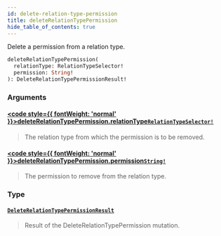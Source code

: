 ```yaml
---
id: delete-relation-type-permission
title: deleteRelationTypePermission
hide_table_of_contents: true
---
```








Delete a permission from a relation type.

```graphql
deleteRelationTypePermission(
  relationType: RelationTypeSelector!
  permission: String!
): DeleteRelationTypePermissionResult!
```


### Arguments

#### [<code style={{ fontWeight: 'normal' }}>deleteRelationTypePermission.<b>relationType</b></code>](#)<Bullet />[`RelationTypeSelector!`](/docs/directory-api-reference/schema/relation-types/inputs/relation-type-selector) <Badge class="secondary" text="non-null"/> <Badge class="secondary" text="input"/> <Badge class="secondary" text="relation-types"/>
> The relation type from which the permission is to be removed.
> 

#### [<code style={{ fontWeight: 'normal' }}>deleteRelationTypePermission.<b>permission</b></code>](#)<Bullet />[`String!`](/docs/directory-api-reference/schema/common/scalars/string) <Badge class="secondary" text="non-null"/> <Badge class="secondary" text="scalar"/> <Badge class="secondary" text="common"/>
> The permission to remove from the relation type.
> 

### Type

#### [`DeleteRelationTypePermissionResult`](/docs/directory-api-reference/schema/permissions/objects/delete-relation-type-permission-result) <Badge class="secondary" text="object"/> <Badge class="secondary" text="permissions"/>
> Result of the DeleteRelationTypePermission mutation.
> 





